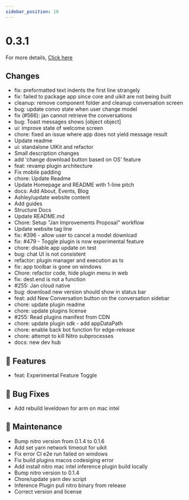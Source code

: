 ```yaml
---
sidebar_position: 10
---
```


# 0.3.1

For more details, [Click here](https://github.com/janhq/jan/releases/tag/v0.3.1)

## Changes

 - fix: preformatted text indents the first line strangely
 - fix: failed to package app since core and uikit are not being built
 - cleanup: remove component folder and cleanup conversation screen
 - bug: update convo state when user change model
 - fix (#566): jan cannot retrieve the conversations
 - bug: Toast messages shows [object object]
 - ui: improve state of welcome screen
 - chore: fixed an issue where app does not yield message result
 - Update readme
 - ui: standalone UIKit and refactor
 - Small description changes
 - add 'change download button based on OS' feature
 - feat: revamp plugin architecture
 - Fix mobile padding
 - chore: Update Readme
 - Update Homepage and README with 1-line pitch
 - docs: Add About, Events, Blog
 - Ashley/update website content
 - Add guides
 - Structure Docs
 - Update README.md
 - Chore: Setup "Jan Improvements Proposal" workflow
 - Update website tag line
 - fix: #396 - allow user to cancel a model download
 - fix: #479 - Toggle plugin is now experimental feature
 - chore: disable app update on test
 - bug: chat UI is not consistent
 - refactor: plugin manager and execution as ts
 - fix: app toolbar is gone on windows
 - Chore: refactor code, hide plugin menu in web
 - fix: dest.end is not a function
 - #255: Jan cloud native
 - bug: download new version should show in status bar
 - feat: add New Conversation button on the conversation sidebar
 - chore: update plugin readme
 - chore: update plugins license
 - #255: Read plugins manifest from CDN
 - chore: update plugin sdk - add appDataPath
 - chore: enable back bot function for edge-release
 - chore: attempt to kill Nitro subprocesses
 - docs: new dev hub

## 🚀 Features

 - feat: Experimental Feature Toggle

## 🐛 Bug Fixes

 - Add rebuild leveldown for arm on mac intel

## 🧰 Maintenance

 - Bump nitro version from 0.1.4 to 0.1.6
 - Add set yarn network timeout for uikit
 - Fix error CI e2e run failed on windows
 - Fix build plugins macos codesiging error
 - Add install nitro mac intel inference plugin build locally
 - Bump nitro version to 0.1.4
 - Chore/update yarn dev script
 - Inference Plugin pull nitro binary from release
 - Correct version and license
